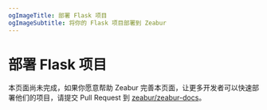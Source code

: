 ```yaml
---
ogImageTitle: 部署 Flask 项目
ogImageSubtitle: 将你的 Flask 项目部署到 Zeabur
---
```


# 部署 Flask 项目

本页面尚未完成，如果你愿意帮助 Zeabur 完善本页面，让更多开发者可以快速部署他们的项目，请提交 Pull Request 到 [zeabur/zeabur-docs](https://github.com/zeabur/docs)。
